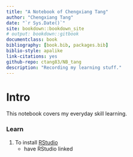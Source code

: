 ```yaml
--- 
title: "A Notebook of Chengxiang Tang"
author: "Chengxiang Tang"
date: "`r Sys.Date()`"
site: bookdown::bookdown_site
# output: bookdown::gitbook
documentclass: book
bibliography: [book.bib, packages.bib]
biblio-style: apalike
link-citations: yes
github-repo: ctang83/NB_tang
description: "Recording my learning stuff."
---
```


# Intro {#intro}

This notebook covers my everyday skill learning. 

### Learn 

1. To install [RStudio](https://www.rstudio.com/products/rstudio/download/)
    - have RStudio linked 
    

